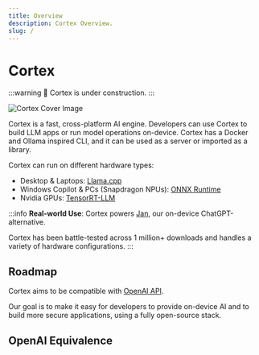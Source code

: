 ```yaml
---
title: Overview
description: Cortex Overview.
slug: /
---
```



# Cortex

:::warning
🚧 Cortex is under construction.
:::

![Cortex Cover Image](/img/social-card.jpg)

Cortex is a fast, cross-platform AI engine. Developers can use Cortex to build LLM apps or run model operations on-device. Cortex has a Docker and Ollama inspired CLI, and it can be used as a server or imported as a library.

Cortex can run on different hardware types:

- Desktop & Laptops: [Llama.cpp](https://github.com/ggerganov/llama.cpp)
- Windows Copilot & PCs (Snapdragon NPUs): [ONNX Runtime](https://github.com/microsoft/onnxruntime)
- Nvidia GPUs: [TensorRT-LLM](https://github.com/NVIDIA/TensorRT-LLM)

:::info
**Real-world Use**: Cortex powers [Jan](https://jan.ai), our on-device ChatGPT-alternative.

Cortex has been battle-tested across 1 million+ downloads and handles a variety of hardware configurations.
:::

## Roadmap

Cortex aims to be compatible with [OpenAI API](https://platform.openai.com/docs/api-reference).

Our goal is to make it easy for developers to provide on-device AI and to build more secure applications, using a fully open-source stack.

## OpenAI Equivalence

<OAICoverage /> 
